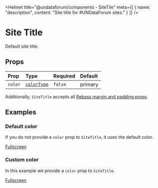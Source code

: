 
<Helmet
  title="@undataforum/components - SiteTile"
  meta={[
    { name: "description", content: "Site title for #UNDataForum sites." }
  ]}
/>

# Site Title

Default site title.

## Props

| Prop    | Type                        | Required | Default |
| :------ | :-------------------------- | :------- | :------ |
| `color` | [`colorType`](/types/color) | `false`  | primary |

Additionally, `SiteTitle` accepts all [Rebass margin and padding props](https://rebassjs.org/props/#margin-and-padding).

## Examples

### Default color

If you do not provide a `color` prop to `SiteTitle`, it uses the default color.

<DefaultColorExample />

[Fullscreen](./default-color-example)

### Custom color

In this example we provide a `color` prop to `SiteTitle`.

<CustomColorExample />

[Fullscreen](./custom-color-example)
